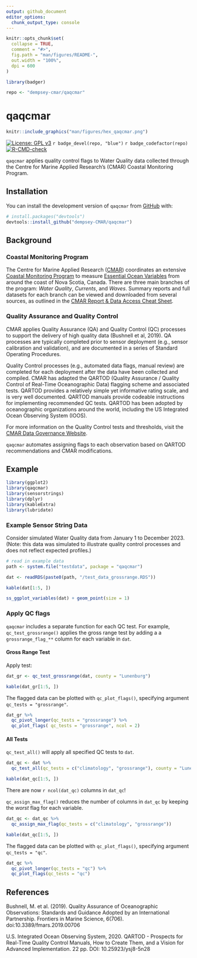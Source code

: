 ```yaml
---
output: github_document
editor_options: 
  chunk_output_type: console
---
```


<!-- README.md is generated from README.Rmd. Please edit that file -->

```r
knitr::opts_chunk$set(
  collapse = TRUE,
  comment = "#>",
  fig.path = "man/figures/README-",
  out.width = "100%",
  dpi = 600
)

library(badger)

repo <- "dempsey-cmar/qaqcmar"
```

# qaqcmar

```r
knitr::include_graphics("man/figures/hex_qaqcmar.png")
```


<!-- badges: start -->
[![License: GPL v3](https://img.shields.io/badge/License-GPLv3-blue.svg)](https://www.gnu.org/licenses/gpl-3.0) `r badge_devel(repo, "blue")` `r badge_codefactor(repo)` [![R-CMD-check](https://github.com/dempsey-CMAR/qaqcmar/actions/workflows/R-CMD-check.yaml/badge.svg)](https://github.com/dempsey-CMAR/qaqcmar/actions/workflows/R-CMD-check.yaml)
<!-- badges: end -->

`qaqcmar` applies quality control flags to Water Quality data collected through the Centre for Marine Applied Research's (CMAR) Coastal Monitoring Program.

## Installation

You can install the development version of `qaqcmar` from [GitHub](https://github.com/) with:

``` r
# install.packages("devtools")
devtools::install_github("dempsey-CMAR/qaqcmar")
```

## Background

### Coastal Monitoring Program

The Centre for Marine Applied Research ([CMAR](https://cmar.ca/)) coordinates an extensive [Coastal Monitoring Program](https://cmar.ca/coastal-monitoring-program/) to measure [Essential Ocean Variables](https://www.goosocean.org/index.php?option=com_content&view=article&id=14&Itemid=114) from around the coast of Nova Scotia, Canada. There are three main branches of the program: _Water Quality_, _Currents_, and _Waves_. Summary reports and full datasets for each branch can be viewed and downloaded from several sources, as outlined in the [CMAR Report & Data Access Cheat Sheet](https://cmar.ca/wp-content/uploads/sites/22/2024/07/Report-Data-Access-2024-07-30.pdf).


### Quality Assurance and Quality Control 

CMAR applies Quality Assurance (QA) and Quality Control (QC) processes to support the delivery of high quality data (Bushnell et al, 2019). QA processes are typically completed prior to sensor deployment (e.g., sensor calibration and validation), and are documented in a series of Standard Operating Procedures. 

Quality Control processes (e.g., automated data flags, manual review) are completed for each deployment after the data have been collected and compiled. CMAR has adapted the QARTOD (Quality Assurance / Quality Control of Real-Time Oceanographic Data) flagging scheme and associated tests. QARTOD provides a relatively simple yet informative rating scale, and is very well documented. QARTOD manuals provide codeable instructions for implementing recommended QC tests. QARTOD has been adopted by oceanographic organizations around the world, including the US Integrated Ocean Observing System (IOOS).

For more information on the Quality Control tests and thresholds, visit the [CMAR Data Governance Website](https://dempsey-cmar.github.io/cmp-data-governance/pages/cmp_about.html).

`qaqcmar` automates assigning flags to each observation based on QARTOD recommendations and CMAR modifications.

## Example

```r
library(ggplot2)
library(qaqcmar)
library(sensorstrings)
library(dplyr)
library(kableExtra)
library(lubridate)
```

### Example Sensor String Data

Consider simulated Water Quality data from January 1 to December 2023.(Note: this data was simulated to illustrate quality control processes and does not reflect expected profiles.)


```r
# read in example data
path <- system.file("testdata", package = "qaqcmar")

dat <- readRDS(paste0(path, "/test_data_grossrange.RDS")) 

kable(dat[1:5, ])
```

```r
ss_ggplot_variables(dat) + geom_point(size = 1)
```


### Apply QC flags

`qaqcmar` includes a separate function for each QC test. For example, `qc_test_grossrange()` applies the gross range test by adding a a `grossrange_flag_**` column for each variable in `dat`.


#### Gross Range Test

Apply test:
```r
dat_gr <- qc_test_grossrange(dat, county = "Lunenburg")

kable(dat_gr[1:5, ])
```

The flagged data can be plotted with `qc_plot_flags()`, specifying argument `qc_tests = "grossrange"`.
```r
dat_gr %>% 
  qc_pivot_longer(qc_tests = "grossrange") %>% 
  qc_plot_flags( qc_tests = "grossrange", ncol = 2)
```


#### All Tests

`qc_test_all()` will apply all specified QC tests to `dat`.

```r
dat_qc <- dat %>%
  qc_test_all(qc_tests = c("climatology", "grossrange"), county = "Lunenburg")

kable(dat_qc[1:5, ])
```

There are now `r ncol(dat_qc)` columns in `dat_qc`!

`qc_assign_max_flag()` reduces the number of columns in `dat_qc` by keeping the *worst* flag for each variable. 

```r
dat_qc <- dat_qc %>%
  qc_assign_max_flag(qc_tests = c("climatology", "grossrange"))

kable(dat_qc[1:5, ])
```

The flagged data can be plotted with `qc_plot_flags()`, specifying argument `qc_tests = "qc"`.

```r
dat_qc %>% 
  qc_pivot_longer(qc_tests = "qc") %>% 
  qc_plot_flags(qc_tests = "qc")
```


## References

Bushnell, M. et al. (2019). Quality Assurance of Oceanographic Observations: Standards and Guidance Adopted by an International Partnership. Frontiers in Marine Science, 6(706). doi:10.3389/fmars.2019.00706

U.S. Integrated Ocean Observing System, 2020. QARTOD - Prospects for Real-Time Quality Control Manuals, How to Create Them, and a Vision for Advanced Implementation. 22 pp. DOI: 10.25923/ysj8-5n28



